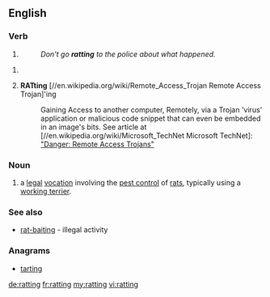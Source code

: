 ==English==

===Verb===
{{head|en|present participle}}

# {{present participle of|rat|lang=en}} 
#: ''Don't go '''ratting''' to the police about what happened.''

#<li value="2"> '''RATting''' [//en.wikipedia.org/wiki/Remote_Access_Trojan Remote Access Trojan]'ing
#: Gaining Access to another computer, Remotely, via a Trojan 'virus' application or  malicious code snippet that can even be embedded in an image's bits. See article at [//en.wikipedia.org/wiki/Microsoft_TechNet Microsoft TechNet]: [http://technet.microsoft.com/en-us/library/dd632947.aspx "Danger: Remote Access Trojans"]

===Noun===
{{en-noun|-}}

# a [[legal]] [[vocation]] involving the [[pest control]] of [[rats]], typically using a [[working terrier]].

===See also===
*[[rat-baiting]] - illegal activity

===Anagrams===
* [[tarting#English|tarting]]

[[de:ratting]]
[[fr:ratting]]
[[my:ratting]]
[[vi:ratting]]